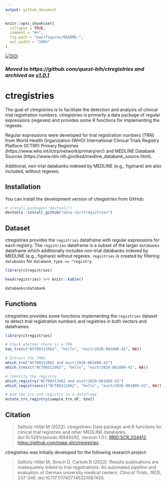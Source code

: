 ```yaml
---
output: github_document
---
```


<!-- README.md is generated from README.Rmd. Please edit that file -->

```r
knitr::opts_chunk$set(
  collapse = TRUE,
  comment = "#>",
  fig.path = "man/figures/README-",
  out.width = "100%"
)
```

[![DOI](https://zenodo.org/badge/960506984.svg)](https://doi.org/10.5281/zenodo.16949291)

### *Moved to https://github.com/quest-bih/ctregistries and archived as [v1.0.1](https://github.com/quest-bih/ctregistries/releases/tag/v1.0.1)*

# ctregistries

The goal of ctregistries is to facilitate the detection and analysis of clinical trial registration numbers. ctregistries is primarily a data package of regular expressions (regexes) and provides some R functions for implementing the regexes.

Regular expressions were developed for trial registration numbers (TRN) from World Health Organization (WHO) International Clinical Trials Registry Platform (ICTRP) Primary Registries (https://www.who.int/ictrp/network/primary/en/) and MEDLINE Databank Sources (https://www.nlm.nih.gov/bsd/medline_databank_source.html).

Additional, non-trial databanks indexed by MEDLINE (e.g., figshare) are also included, without regexes.

## Installation

You can install the development version of ctregistries from GitHub:

``` r
# install.packages("devtools")
devtools::install_github("maia-sh/ctregistries")
```

## Dataset

ctregistries provides the `registries` dataframe with regular expressions for each registry. The `registries` dataframe is a subset of the larger `databanks` dataframe which additionally includes non-trial databanks indexed by MEDLINE (e.g., figshare) without regexes. `registries` is created by filtering `databanks` for `databank_type == "registry`.

```r
library(ctregistries)

head(registries) %>% knitr::kable()

databanks$databank
```

## Functions
ctregistries provides some functions implementing the `registries` dataset to detect trial registration numbers and registries in both vectors and dataframes.

```r
library(ctregistries)

# Check whether there is a TRN
has_trn(c("NCT00312962", "hello", "euctr2020-001808-42", NA))

# Extract the TRNs
which_trn("NCT00312962 and euctr2020-001808-42")
which_trns(c("NCT00312962", "hello", "euctr2020-001808-42", NA))

# Identify the registry
which_registry("NCT00312962 and euctr2020-001808-42")
which_registries(c("NCT00312962", "hello", "euctr2020-001808-42", NA))

# Add the trn and registry to a dataframe
mutate_trn_registry(sample_trn_df, text)
```


## Citation

> Salholz-Hillel M (2022). ctregistries: Data package and R functions for clinical trial registries and other MEDLINE databanks. doi:10.5281/zenodo.16949292, Version 1.0.1, [RRID:SCR_024412](https://scicrunch.org/resolver/SCR_024412), <https://github.com/maia-sh/ctregistries>.

ctregistries was initially developed for the following research
project:

> Salholz-Hillel M, Strech D, Carlisle B (2022). Results publications are inadequately linked to trial registrations: An automated pipeline and evaluation of German university medical centers. _Clinical Trials_, *19*(3), 337-346. doi:10.1177/17407745221087456.
